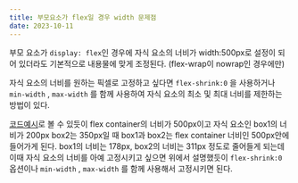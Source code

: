 ```yaml
---
title: 부모요소가 flex일 경우 width 문제점
date: 2023-10-11
---
```



부모 요소가 `display: flex`인 경우에 자식 요소의 너비가 width:500px로 설정이 되어 있더라도 기본적으로 내용물에 맞게 조정된다. (flex-wrap이 nowrap인 경우에만)

자식 요소의 너비를 원하는 픽셀로 고정하고 싶다면 `flex-shrink:0` 을 사용하거나 `min-width` , `max-width` 를 함께 사용하여 자식 요소의 최소 및 최대 너비를 제한하는 방법이 있다.

[코드예시](https://codesandbox.io/s/flex-item-example-1l4ck6?file=/src/styles.css)로  볼 수 있듯이 flex container의 너비가 500px이고 자식 요소인 box1의 너비가 200px box2는 350px일 때 box1과 box2는 flex container 너비인 500px안에 들어가게 된다.
box1의 너비는 178px, box2의 너비는 311px 정도로 줄어들게 되는데 이때 자식 요소의 너비를 아예 고정시키고 싶으면 위에서 설명했듯이 `flex-shrink:0` 옵션이나 `min-width` , `max-width` 를 함께 사용해서 고정시키면 된다.